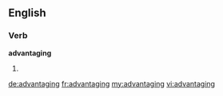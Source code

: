 ==English==

===Verb===
'''advantaging'''

# {{present participle of|[[advantage]]}}

[[de:advantaging]]
[[fr:advantaging]]
[[my:advantaging]]
[[vi:advantaging]]